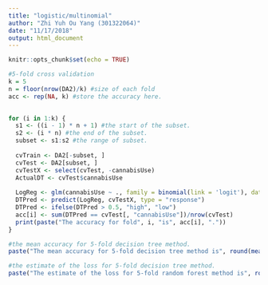 ```yaml
---
title: "logistic/multinomial"
author: "Zhi Yuh Ou Yang (301322064)"
date: "11/17/2018"
output: html_document
---
```


```r
knitr::opts_chunk$set(echo = TRUE)
```

```r
#5-fold cross validation
k = 5
n = floor(nrow(DA2)/k) #size of each fold
acc <- rep(NA, k) #store the accuracy here.

  
for (i in 1:k) {
  s1 <- ((i - 1) * n + 1) #the start of the subset.
  s2 <- (i * n) #the end of the subset.
  subset <- s1:s2 #the range of subset.
  
  cvTrain <- DA2[-subset, ]
  cvTest <- DA2[subset, ]
  cvTestX <- select(cvTest, -cannabisUse)
  ActualDT <- cvTest$cannabisUse
  
  LogReg <- glm(cannabisUse ~ ., family = binomial(link = 'logit'), data = train)
  DTPred <- predict(LogReg, cvTestX, type = "response")
  DTPred <- ifelse(DTPred > 0.5, "high", "low")
  acc[i] <- sum(DTPred == cvTest[, "cannabisUse"])/nrow(cvTest)
  print(paste("The accuracy for fold", i, "is", acc[i], "."))
}
```

```r
#the mean accuracy for 5-fold decision tree method.
paste("The mean accuracy for 5-fold decision tree method is", round(mean(acc), 4), ".")

#the estimate of the loss for 5-fold decision tree method.
paste("The estimate of the loss for 5-fold random forest method is", round(1 - mean(acc), 4), ".")
```